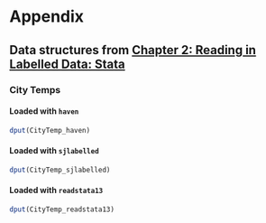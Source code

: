 # Appendix {#appendix}

## Data structures from [Chapter 2: Reading in Labelled Data: Stata](#chp-2)

### City Temps {#appendix-CT}

#### Loaded with `haven` {#appendix-CT-haven}

```r

dput(CityTemp_haven)

```


#### Loaded with `sjlabelled` {#appendix-CT-sjlabelled}

```r

dput(CityTemp_sjlabelled)

```



#### Loaded with `readstata13` {#appendix-CT-readstata13}

```r

dput(CityTemp_readstata13)

```